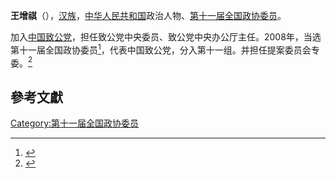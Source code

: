 '''王增祺'''（{{bd|1955年||}}），[[汉族|汉族]]，[[中华人民共和国|中华人民共和国]]政治人物、[[第十一届全国政协委员|第十一届全国政协委员]]。

加入[[中国致公党|中国致公党]]，担任致公党中央委员、致公党中央办公厅主任。2008年，当选第十一届全国政协委员<ref>{{cite news|title=第十一届全国政协委员名单|url=http://www.indaa.com.cn/zt/2009qglh/zxzs/200903/t20090303_127573.html|accessdate=2013-04-09|newspaper=新华社北京1月25日电 中国人民政治协商会议第十一届全国委员会委员名单(共2237人，2008年1月25日政协第十届全国委员会常务委员会第二十次会议通过)|date=2008年1月25日|deadurl=yes|archiveurl=https://web.archive.org/web/20130928014403/http://www.indaa.com.cn/zt/2009qglh/zxzs/200903/t20090303_127573.html|archivedate=2013年9月28日}}</ref>，代表中国致公党，分入第十一组。并担任提案委员会专委。<ref>{{cite news|title=全国政协信息-王增祺|url=http://www.cppcc.gov.cn/CMS/wylibary/showJcwyxtInfoWylibary.action?tabJcwyxt.guid=11W0003810&wytype=wjwy|accessdate=2013-04-11|newspaper=全国政协委员会|archive-date=2019-06-08|archive-url=https://web.archive.org/web/20190608181143/http://www.cppcc.gov.cn/CMS/wylibary/showJcwyxtInfoWylibary.action?tabJcwyxt.guid=11W0003810&wytype=wjwy|dead-url=no}}</ref>

==參考文獻==
{{reflist}}
{{中国政治人物小作品}}

[[Category:第十一届全国政协委员|Category:第十一届全国政协委员]]
